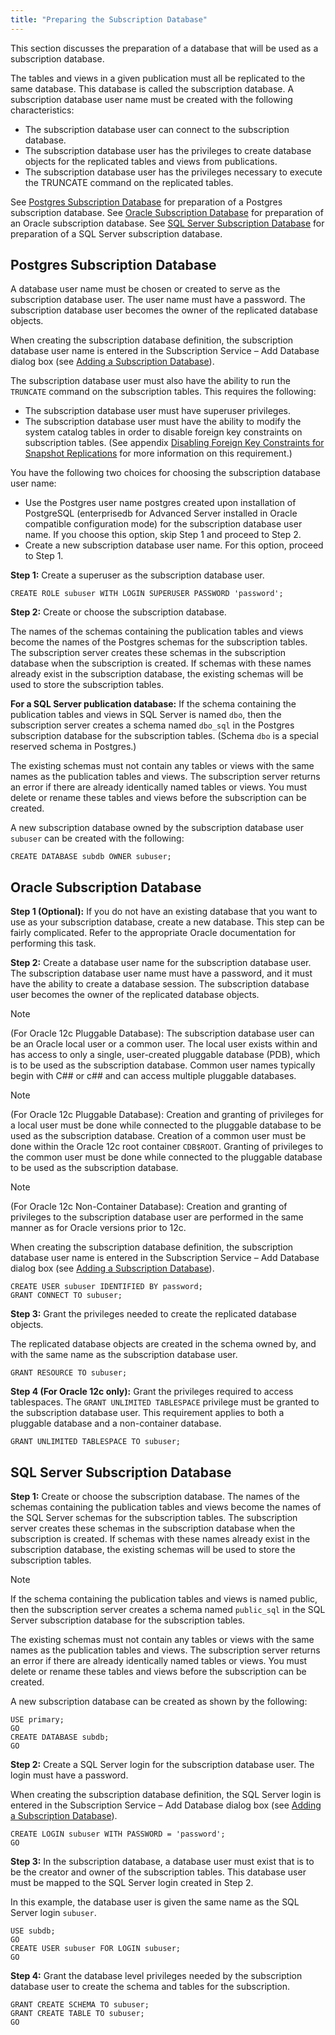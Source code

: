 ```yaml
---
title: "Preparing the Subscription Database"
---
```


<div id="preparing_sub_database" class="registered_link"></div>


This section discusses the preparation of a database that will be used as a subscription database.

The tables and views in a given publication must all be replicated to the same database. This database is called the subscription database. A subscription database user name must be created with the following characteristics:

-   The subscription database user can connect to the subscription database.
-   The subscription database user has the privileges to create database objects for the replicated tables and views from publications.
-   The subscription database user has the privileges necessary to execute the TRUNCATE command on the replicated tables.

See [Postgres Subscription Database](../../05_smr_operation/01_prerequisites/#postgres_sub_database) for preparation of a Postgres subscription database. See [Oracle Subscription Database](../../05_smr_operation/01_prerequisites/#oracle_sub_database) for preparation of an Oracle subscription database. See [SQL Server Subscription Database](../../05_smr_operation/01_prerequisites/#sql_sub_database) for preparation of a SQL Server subscription database.

<div id="postgres_sub_database" class="registered_link"></div>

## Postgres Subscription Database

A database user name must be chosen or created to serve as the subscription database user. The user name must have a password. The subscription database user becomes the owner of the replicated database objects.

When creating the subscription database definition, the subscription database user name is entered in the Subscription Service – Add Database dialog box (see [Adding a Subscription Database](../../05_smr_operation/03_creating_subscription/#adding_subscription_database)).

The subscription database user must also have the ability to run the `TRUNCATE` command on the subscription tables. This requires the following:

-   The subscription database user must have superuser privileges.
-   The subscription database user must have the ability to modify the system catalog tables in order to disable foreign key constraints on subscription tables. (See appendix [Disabling Foreign Key Constraints for Snapshot Replications](../../10_appendix/04_miscellaneous_xdb_processing_topics/#disable_foreign_key_constraints_for_snapshot_replication) for more information on this requirement.)

You have the following two choices for choosing the subscription database user name:

-   Use the Postgres user name postgres created upon installation of PostgreSQL (enterprisedb for Advanced Server installed in Oracle compatible configuration mode) for the subscription database user name. If you choose this option, skip Step 1 and proceed to Step 2.
-   Create a new subscription database user name. For this option, proceed to Step 1.

**Step 1:** Create a superuser as the subscription database user.

``` text
CREATE ROLE subuser WITH LOGIN SUPERUSER PASSWORD 'password';
```

**Step 2:** Create or choose the subscription database.

The names of the schemas containing the publication tables and views become the names of the Postgres schemas for the subscription tables. The subscription server creates these schemas in the subscription database when the subscription is created. If schemas with these names already exist in the subscription database, the existing schemas will be used to store the subscription tables.

**For a SQL Server publication database:** If the schema containing the publication tables and views in SQL Server is named `dbo`, then the subscription server creates a schema named `dbo_sql` in the Postgres subscription database for the subscription tables. (Schema `dbo` is a special reserved schema in Postgres.)

The existing schemas must not contain any tables or views with the same names as the publication tables and views. The subscription server returns an error if there are already identically named tables or views. You must delete or rename these tables and views before the subscription can be created.

A new subscription database owned by the subscription database user `subuser` can be created with the following:

``` text
CREATE DATABASE subdb OWNER subuser;
```

<div id="oracle_sub_database" class="registered_link"></div>

## Oracle Subscription Database

**Step 1 (Optional):** If you do not have an existing database that you want to use as your subscription database, create a new database. This step can be fairly complicated. Refer to the appropriate Oracle documentation for performing this task.

**Step 2:** Create a database user name for the subscription database user. The subscription database user name must have a password, and it must have the ability to create a database session. The subscription database user becomes the owner of the replicated database objects.

<div class="note">

<div class="title">

Note

</div>

(For Oracle 12c Pluggable Database): The subscription database user can be an Oracle local user or a common user. The local user exists within and has access to only a single, user-created pluggable database (PDB), which is to be used as the subscription database. Common user names typically begin with C\#\# or c\#\# and can access multiple pluggable databases.

</div>

<div class="note">

<div class="title">

Note

</div>

(For Oracle 12c Pluggable Database): Creation and granting of privileges for a local user must be done while connected to the pluggable database to be used as the subscription database. Creation of a common user must be done within the Oracle 12c root container `CDB$ROOT`. Granting of privileges to the common user must be done while connected to the pluggable database to be used as the subscription database.

</div>

<div class="note">

<div class="title">

Note

</div>

(For Oracle 12c Non-Container Database): Creation and granting of privileges to the subscription database user are performed in the same manner as for Oracle versions prior to 12c.

</div>

When creating the subscription database definition, the subscription database user name is entered in the Subscription Service – Add Database dialog box (see [Adding a Subscription Database](../../05_smr_operation/03_creating_subscription/#adding_subscription_database)).

``` text
CREATE USER subuser IDENTIFIED BY password;
GRANT CONNECT TO subuser;
```

**Step 3:** Grant the privileges needed to create the replicated database objects.

The replicated database objects are created in the schema owned by, and with the same name as the subscription database user.

``` text
GRANT RESOURCE TO subuser;
```

**Step 4 (For Oracle 12c only):** Grant the privileges required to access tablespaces. The `GRANT UNLIMITED TABLESPACE` privilege must be granted to the subscription database user. This requirement applies to both a pluggable database and a non-container database.

``` text
GRANT UNLIMITED TABLESPACE TO subuser;
```

<div id="sql_sub_database" class="registered_link"></div>

## SQL Server Subscription Database

**Step 1:** Create or choose the subscription database. The names of the schemas containing the publication tables and views become the names of the SQL Server schemas for the subscription tables. The subscription server creates these schemas in the subscription database when the subscription is created. If schemas with these names already exist in the subscription database, the existing schemas will be used to store the subscription tables.

<div class="note">

<div class="title">

Note

</div>

If the schema containing the publication tables and views is named public, then the subscription server creates a schema named `public_sql` in the SQL Server subscription database for the subscription tables.

</div>

The existing schemas must not contain any tables or views with the same names as the publication tables and views. The subscription server returns an error if there are already identically named tables or views. You must delete or rename these tables and views before the subscription can be created.

A new subscription database can be created as shown by the following:

``` text
USE primary;
GO
CREATE DATABASE subdb;
GO
```

**Step 2:** Create a SQL Server login for the subscription database user. The login must have a password.

When creating the subscription database definition, the SQL Server login is entered in the Subscription Service – Add Database dialog box (see [Adding a Subscription Database](../../05_smr_operation/03_creating_subscription/#adding_subscription_database)).

``` text
CREATE LOGIN subuser WITH PASSWORD = 'password';
GO
```

**Step 3:** In the subscription database, a database user must exist that is to be the creator and owner of the subscription tables. This database user must be mapped to the SQL Server login created in Step 2.

In this example, the database user is given the same name as the SQL Server login `subuser`.

``` text
USE subdb;
GO
CREATE USER subuser FOR LOGIN subuser;
GO
```

**Step 4:** Grant the database level privileges needed by the subscription database user to create the schema and tables for the subscription.

``` text
GRANT CREATE SCHEMA TO subuser;
GRANT CREATE TABLE TO subuser;
GO
```
